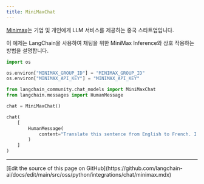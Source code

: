 ```yaml
---
title: MiniMaxChat
---
```


[Minimax](https://api.minimax.chat)는 기업 및 개인에게 LLM 서비스를 제공하는 중국 스타트업입니다.

이 예제는 LangChain을 사용하여 채팅을 위한 MiniMax Inference와 상호 작용하는 방법을 설명합니다.

```python
import os

os.environ["MINIMAX_GROUP_ID"] = "MINIMAX_GROUP_ID"
os.environ["MINIMAX_API_KEY"] = "MINIMAX_API_KEY"
```

```python
from langchain_community.chat_models import MiniMaxChat
from langchain.messages import HumanMessage
```

```python
chat = MiniMaxChat()
```

```python
chat(
    [
        HumanMessage(
            content="Translate this sentence from English to French. I love programming."
        )
    ]
)
```

---

<Callout icon="pen-to-square" iconType="regular">
  [Edit the source of this page on GitHub](https://github.com/langchain-ai/docs/edit/main/src/oss/python/integrations/chat/minimax.mdx)
</Callout>
